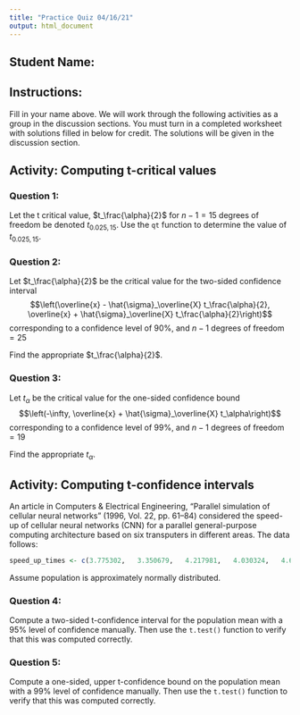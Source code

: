 ```yaml
---
title: "Practice Quiz 04/16/21"
output: html_document
---
```


## Student Name:

## Instructions:
Fill in your name above.  We will work through the following activities as a group in the discussion sections.  You must turn in a completed worksheet with solutions filled in below for credit.  The solutions will be given in the discussion section.

## Activity: Computing t-critical values

### Question 1:

Let the t critical value, $t_\frac{\alpha}{2}$ for $n-1=15$ degrees of freedom be denoted  $t_{0.025,15}$.  Use the `qt` function to determine the value of $t_{0.025,15}$.


### Question 2:

Let $t_\frac{\alpha}{2}$ be the critical value for the two-sided confidence interval
$$\left(\overline{x} - \hat{\sigma}_\overline{X} t_\frac{\alpha}{2}, \overline{x} + \hat{\sigma}_\overline{X} t_\frac{\alpha}{2}\right)$$
corresponding to a confidence level of $90\%$, and $n-1$ degrees of freedom$=25$

Find the appropriate $t_\frac{\alpha}{2}$.


### Question 3:
Let $t_\alpha$ be the critical value for the one-sided confidence bound
$$\left(-\infty, \overline{x} + \hat{\sigma}_\overline{X} t_\alpha\right)$$
corresponding to a confidence level of $99\%$, and $n-1$ degrees of freedom$=19$

Find the appropriate $t_\alpha$.



## Activity: Computing t-confidence intervals


An article in Computers & Electrical Engineering, “Parallel simulation of cellular neural networks” (1996, Vol. 22, pp. 61–84) considered the speed-up of cellular neural networks (CNN) for a parallel general-purpose computing architecture based on six transputers in different areas. The data follows:

```r
speed_up_times <- c(3.775302,	3.350679,	4.217981,	4.030324,	4.639692, 4.139665,	4.395575,	4.824257,	4.268119,	4.584193, 4.930027, 4.315973,	4.600101)
```

Assume population is approximately normally distributed.

### Question 4:

Compute a two-sided t-confidence interval for the population mean with a $95\%$ level of confidence manually.  Then use the `t.test()` function to verify that this was computed correctly.


### Question 5:

Compute a one-sided, upper t-confidence bound on the population mean with a $99\%$ level of confidence manually.  Then use the `t.test()` function to verify that this was computed correctly.

